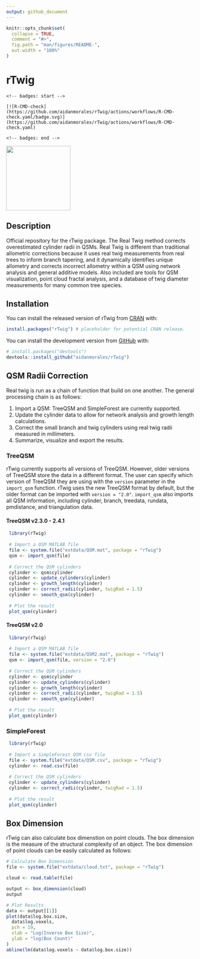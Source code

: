 ```yaml
---
output: github_document
---
```


<!-- README.md is generated from README.Rmd. Please edit that file -->

```r
knitr::opts_chunk$set(
  collapse = TRUE,
  comment = "#>",
  fig.path = "man/figures/README-",
  out.width = "100%"
)
```

# rTwig

```         
<!-- badges: start -->   

[![R-CMD-check](https://github.com/aidanmorales/rTwig/actions/workflows/R-CMD-check.yaml/badge.svg)](https://github.com/aidanmorales/rTwig/actions/workflows/R-CMD-check.yaml)   

<!-- badges: end -->
```

![](man/figures/README/rTwig.png){align="right" width="172"}

## Description

Official repository for the rTwig package. The Real Twig method corrects overestimated cylinder radii in QSMs. Real Twig is different than traditional allometric corrections because it uses real twig measurements from real trees to inform branch tapering, and it dynamically identifies unique allometry and corrects incorrect allometry within a QSM using network analysis and general additive models. Also included are tools for QSM visualization, point cloud fractal analysis, and a database of twig diameter measurements for many common tree species.

## Installation

You can install the released version of rTwig from [CRAN](https://CRAN.R-project.org) with:

``` r
install.packages("rTwig") # placeholder for potential CRAN release. 
```

You can install the development version from [GitHub](https://github.com/) with:

``` r
# install.packages("devtools")
devtools::install_github("aidanmorales/rTwig")
```

## QSM Radii Correction

Real twig is run as a chain of function that build on one another. The general processing chain is as follows:

1.  Import a QSM: TreeQSM and SimpleForest are currently supported.
2.  Update the cylinder data to allow for network analysis and growth length calculations.
3.  Correct the small branch and twig cylinders using real twig radii measured in millimeters.
4.  Summarize, visualize and export the results.

### TreeQSM

rTwig currently supports all versions of TreeQSM. However, older versions of TreeQSM store the data in a different format. The user can specify which version of TreeQSM they are using with the `version` parameter in the `import_qsm` function. rTwig uses the new TreeQSM format by default, but the older format can be imported with `version = "2.0"`. `import_qsm` also imports all QSM information, including cylinder, branch, treedata, rundata, pmdistance, and triangulation data.

#### TreeQSM v2.3.0 - 2.4.1

``` r
 library(rTwig)
 
 # Import a QSM MATLAB file
 file <- system.file("extdata/QSM.mat", package = "rTwig")
 qsm <- import_qsm(file)
 
 # Correct the QSM cylinders
 cylinder <- qsm$cylinder
 cylinder <- update_cylinders(cylinder)
 cylinder <- growth_length(cylinder)
 cylinder <- correct_radii(cylinder, twigRad = 1.5)
 cylinder <- smooth_qsm(cylinder)
 
 # Plot the result
 plot_qsm(cylinder)
```

#### TreeQSM v2.0

``` r
 library(rTwig)
 
 # Import a QSM MATLAB file
 file <- system.file("extdata/QSM2.mat", package = "rTwig")
 qsm <- import_qsm(file, version = "2.0")
 
 # Correct the QSM cylinders
 cylinder <- qsm$cylinder
 cylinder <- update_cylinders(cylinder)
 cylinder <- growth_length(cylinder)
 cylinder <- correct_radii(cylinder, twigRad = 1.5)
 cylinder <- smooth_qsm(cylinder)
 
 # Plot the result
 plot_qsm(cylinder)
```

### SimpleForest

``` r
 library(rTwig)
 
 # Import a SimpleForest QSM csv file
 file <- system.file("extdata/QSM.csv", package = "rTwig")
 cylinder <- read.csv(file)
 
 # Correct the QSM cylinders
 cylinder <- update_cylinders(cylinder)
 cylinder <- correct_radii(cylinder, twigRad = 1.5)
 
 # Plot the result
 plot_qsm(cylinder)
```

## Box Dimension

rTwig can also calculate box dimenstion on point clouds. The box dimension is the measure of the structural complexity of an object. The box dimension of point clouds can be easily calculated as follows:

``` r
# Calculate Box Dimension
file <- system.file("extdata/cloud.txt", package = "rTwig")

cloud <- read.table(file)

output <- box_dimension(cloud)
output

# Plot Results
data <- output[[1]]
plot(data$log.box.size,
  data$log.voxels,
  pch = 19,
  xlab = "Log(Inverse Box Size)",
  ylab = "log(Box Count)"
)
abline(lm(data$log.voxels ~ data$log.box.size))
```
